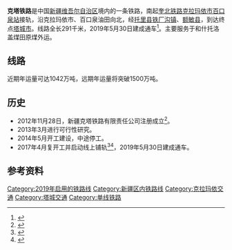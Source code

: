 {{Infobox rail system-route
|rail_name=克塔铁路
|name_bgcolor=
|banner_color=
|sec_banner_color=
|third_banner_color=
|logo_filename=
|image_width=
|logo_bgcolor=
|logo_note=
|system_map=
|mapimage_width=
|map_bgcolor=
|locale={{CHN}}[[新疆维吾尔自治区|新疆]]
|service_type=客运、货运
|begin_operation= 2019年5月30日
|end_operation=
|system_length= 291km
|length_in_operation=
|total_length=
|line_title=线路
|lines= [[单线铁路|单线铁路]]
|stations=  
|route_title=线路
|main_route=
|secondary_route=
|branch_route=
|standard=II级
|main_stations= [[克拉玛依站|克拉玛依站]]、[[塔城站|塔城站]]
|ridership=
|fleet_size=
|max_speed=
|track_gauge={{RailGauge|sg}}
|min_radius= 
|max_grade=  ‰ 
|block_signal=  
|depot= 
|operator= 
|franchise= 
}}
'''克塔铁路'''是中国[[新疆维吾尔自治区|新疆维吾尔自治区]]境内的一条铁路，南起[[奎北铁路|奎北铁路]][[克拉玛依市|克拉玛依市]][[百口泉站|百口泉站]]接轨，沿克拉玛依市、百口泉油田向北，经[[托里县|托里县]][[铁厂沟镇_(托里县)|铁厂沟镇]]、[[额敏县|额敏县]]，到达终点[[塔城市|塔城市]]。线路全长291千米，2019年5月30日建成通车<ref>{{cite news|url=http://www.xinhuanet.com/2019-05/30/c_1124562632.htm|title=穿越“魔鬼风区”的克塔铁路通车 新疆实现所有地州首府通火车|publisher=[[新华社|新华社]]|date=2019-05-30|accessdate=2019-05-30|archive-date=2020-08-07|archive-url=https://web.archive.org/web/20200807092734/http://www.xinhuanet.com/2019-05/30/c_1124562632.htm|dead-url=yes}}</ref>。主要服务于和什托洛盖煤田原煤外运。

==线路==
近期年运量可达1042万吨，远期年运量将突破1500万吨。 
==历史==
*2012年11月28日，新疆克塔铁路有限责任公司注册成立<ref>{{Cite web|title=克拉玛依至塔城铁路2014年5月开建|url=http://news.ts.cn/content/2013-12/13/content_9065021.htm|access-date=2014-02-09|date=2013-12-13|publisher=天山网|archive-url=https://web.archive.org/web/20140221205728/http://news.ts.cn/content/2013-12/13/content_9065021.htm|archive-date=2014-02-21|dead-url=yes}}</ref>。
*2013年3月进行可行性研究。
*2014年5月开工建设，中途停工。
*2017年4月复开工并启动线上铺轨<ref>{{Cite web|title=新疆克塔铁路一期2017年将启动线上铺轨|url=https://china.huanqiu.com/article/9CaKrnK1X9E|accessdate=2018-04-14|date=2017-04-14|publisher=环球网|archive-date=2022-02-04|archive-url=https://web.archive.org/web/20220204145100/https://china.huanqiu.com/article/9CaKrnK1X9E|dead-url=no}}</ref><ref>{{Cite web|title=克塔铁路2019年建成通车|url=http://www.xjtc.gov.cn/info/1186/131253.htm|accessdate=2019-03-12|publisher=塔城地区政府网|archive-date=2020-08-04|archive-url=https://web.archive.org/web/20200804060718/http://www.xjtc.gov.cn/info/1186/131253.htm|dead-url=yes}}</ref>，2019年5月30日建成通车。

== 参考资料 ==
{{reflist}}

{{克塔铁路|nocat}}
{{中华人民共和国铁路运输}}

[[Category:2019年启用的铁路线|Category:2019年启用的铁路线]]
[[Category:新疆区内铁路线|Category:新疆区内铁路线]]
[[Category:克拉玛依交通|Category:克拉玛依交通]]
[[Category:塔城交通|Category:塔城交通]]
[[Category:单线铁路|Category:单线铁路]]